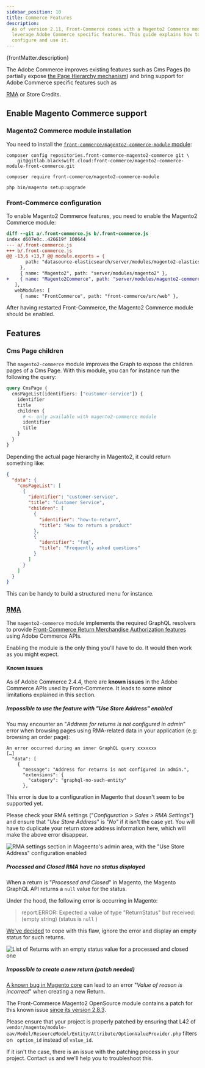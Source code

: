 ```yaml
---
sidebar_position: 10
title: Commerce Features
description:
  As of version 2.11, Front-Commerce comes with a Magento2 Commerce module to
  leverage Adobe Commerce specific features. This guide explains how to
  configure and use it.
---
```



<SinceVersion tag="2.11" />

<p>{frontMatter.description}</p>

The Adobe Commerce improves existing features such as Cms Pages (to partially
expose
[the Page Hierarchy mechanism](https://docs.magento.com/user-guide/cms/page-hierarchy.html))
and bring support for Adobe Commerce specific features such as

<abbr title="Return Merchandise Authorization">RMA</abbr> or Store Credits.

## Enable Magento Commerce support

### Magento2 Commerce module installation

You need to install the
[`front-commerce/magento2-commerce-module` module](https://gitlab.blackswift.cloud/front-commerce/magento2-commerce-module-front-commerce/):

```shell
composer config repositories.front-commerce-magento2-commerce git \
    git@gitlab.blackswift.cloud:front-commerce/magento2-commerce-module-front-commerce.git

composer require front-commerce/magento2-commerce-module

php bin/magento setup:upgrade
```

### Front-Commerce configuration

To enable Magento2 Commerce features, you need to enable the Magento2 Commerce
module:

```diff
diff --git a/.front-commerce.js b/.front-commerce.js
index d607e0c..426619f 100644
--- a/.front-commerce.js
+++ b/.front-commerce.js
@@ -13,6 +13,7 @@ module.exports = {
       path: "datasource-elasticsearch/server/modules/magento2-elasticsearch",
     },
     { name: "Magento2", path: "server/modules/magento2" },
+    { name: "Magento2Commerce", path: "server/modules/magento2-commerce" },
   ],
   webModules: [
     { name: "FrontCommerce", path: "front-commerce/src/web" },
```

After having restarted Front-Commerce, the Magento2 Commerce module should be
enabled.

## Features

### Cms Page children

The `magento2-commerce` module improves the Graph to expose the children pages
of a Cms Page. With this module, you can for instance run the following the
query:

```graphql
query CmsPage {
  cmsPageList(identifiers: ["customer-service"]) {
    identifier
    title
    children {
      # <- only available with magento2-commerce module
      identifier
      title
    }
  }
}
```

Depending the actual page hierarchy in Magento2, it could return something like:

```json
{
  "data": {
    "cmsPageList": [
      {
        "identifier": "customer-service",
        "title": "Customer Service",
        "children": [
          {
            "identifier": "how-to-return",
            "title": "How to return a product"
          },
          {
            "identifier": "faq",
            "title": "Frequently asked questions"
          }
        ]
      }
    ]
  }
}
```

This can be handy to build a structured menu for instance.

### <abbr title="Return Merchandise Authorization">RMA</abbr>

The `magento2-commerce` module implements the required GraphQL resolvers to
provide
[Front-Commerce Return Merchandise Authorization features](/docs/advanced/features/return-merchandise-authorization)
using Adobe Commerce APIs.

Enabling the module is the only thing you'll have to do. It would then work as
you might expect.

#### Known issues

As of Adobe Commerce 2.4.4, there are **known issues** in the Adobe Commerce
APIs used by Front-Commerce. It leads to some minor limitations explained in
this section.

##### Impossible to use the feature with "Use Store Address" enabled

You may encounter an "_Address for returns is not configured in admin_" error
when browsing pages using RMA-related data in your application (e.g: browsing an
order page):

```
An error occurred during an inner GraphQL query xxxxxxx
[…]
  "data": [
    {
      "message": "Address for returns is not configured in admin.",
      "extensions": {
        "category": "graphql-no-such-entity"
      },
```

This error is due to a configuration in Magento that doesn't seem to be
supported yet.

Please check your RMA settings ("_Configuration > Sales > RMA Settings_") and
ensure that "_Use Store Address_" is "_No_" if it isn't the case yet. You will
have to duplicate your return store address information here, which will make
the above error disappear.

![RMA settings section in Mageento's admin area, with the "Use Store Address" configuration enabled](./assets/rma-use-store-address.png)

##### Processed and Closed RMA have no status displayed

When a return is "_Processed and Closed_" in Magento, the Magento GraphQL API
returns a `null` value for the status.

Under the hood, the following error is occurring in Magento:

> report.ERROR: Expected a value of type "ReturnStatus" but received: (empty
> string) (status is `null` )

[We've decided](https://gitlab.blackswift.cloud/front-commerce/front-commerce/-/merge_requests/1382/#note_1020963128)
to cope with this flaw, ignore the error and display an empty status for such
returns.

![List of Returns with an empty status value for a processed and closed one](./assets/rma-no-status.png)

##### Impossible to create a new return (patch needed)

[A known bug in Magento core](https://github.com/magento/magento2/issues/35910#issuecomment-1238916647)
can lead to an error "_Value of reason is incorrect_" when creating a new
Return.

The Front-Commerce Magento2 OpenSource module contains a patch for this known
issue
[since its version 2.8.3](https://gitlab.blackswift.cloud/front-commerce/magento2-module-front-commerce/-/releases/2.8.3).

Please ensure that your project is properly patched by ensuring that L42 of
`vendor/magento/module-eav/Model/ResourceModel/Entity/Attribute/OptionValueProvider.php`
filters on ` option_id` instead of `value_id`.

If it isn't the case, there is an issue with the patching process in your
project. <ContactLink>Contact us and we'll help you to troubleshoot
this</ContactLink>.
